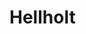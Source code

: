 
# Hellholt

<ProjectDetails
  region="Dorne"
  house="House Uller"
  type="Castle"
  status="Abandoned"
  warp="/warp hellholt"
  projectLead="Majortom12466, _Benja"
  dateStarted="September 4, 2017"
  dateCompleted="Invalid Date"
/>


